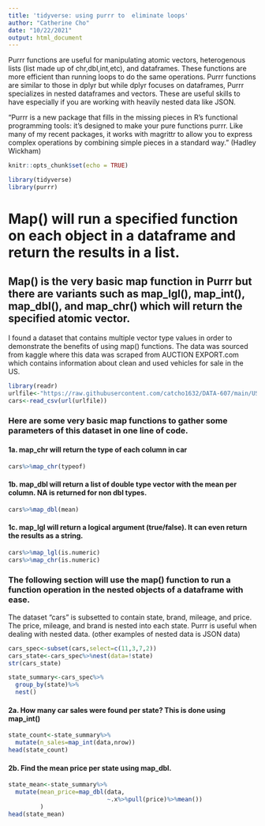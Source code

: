 ```yaml
---
title: 'tidyverse: using purrr to  eliminate loops'
author: "Catherine Cho"
date: "10/22/2021"
output: html_document
---
```


Purrr functions are useful for manipulating atomic vectors, heterogenous lists (list made up of chr,dbl,int,etc), and dataframes. These functions are more efficient than running loops to do the same operations. Purrr functions are similar to those in dplyr but while dplyr focuses on dataframes, Purrr specializes in nested dataframes and vectors. These are useful skills to have especially if you are working with heavily nested data like JSON. 

"Purrr is a new package that fills in the missing pieces in R’s functional programming tools: it’s designed to make your pure functions purrr. Like many of my recent packages, it works with magrittr to allow you to express complex operations by combining simple pieces in a standard way." (Hadley Wickham)


```r
knitr::opts_chunk$set(echo = TRUE)

library(tidyverse)
library(purrr)
```

# Map() will run a specified function on each object in a dataframe and return the results in a list. 
## Map() is the very basic map function in Purrr but there are variants such as map_lgl(), map_int(), map_dbl(), and map_chr() which will return the specified atomic vector. 

I found a dataset that contains multiple vector type values in order to demonstrate the benefits of using map() functions. The data was sourced from kaggle where this data was scraped from AUCTION EXPORT.com which contains information about clean and used vehicles for sale in the US.  
```r

library(readr)
urlfile<-"https://raw.githubusercontent.com/catcho1632/DATA-607/main/USA_cars_datasets.csv"
cars<-read_csv(url(urlfile))
```

### Here are some very basic map functions to gather some parameters of this dataset in one line of code. 

#### 1a. map_chr will return the type of each column in car
```r
cars%>%map_chr(typeof)
```
#### 1b. map_dbl will return a list of double type vector with the mean per column. NA is returned for non dbl types.
```r
cars%>%map_dbl(mean)
```
#### 1c. map_lgl will return a logical argument (true/false). It can even return the results as a string. 
```r
cars%>%map_lgl(is.numeric)
cars%>%map_chr(is.numeric)
```

### The following section will use the map() function to run a function operation in the nested objects of a dataframe with ease. 

The dataset "cars" is subsetted to contain state, brand, mileage, and price. The price, mileage, and brand is nested into each state. Purrr is useful when dealing with nested data. (other examples of nested data is JSON data)
```r
cars_spec<-subset(cars,select=c(11,3,7,2))
cars_state<-cars_spec%>%nest(data=!state)
str(cars_state)

state_summary<-cars_spec%>%
  group_by(state)%>%
  nest()
```

#### 2a. How many car sales were found per state? This is done using map_int()
```r
state_count<-state_summary%>%
  mutate(n_sales=map_int(data,nrow))
head(state_count)
```


#### 2b. Find the mean price per state using map_dbl.
```r
state_mean<-state_summary%>%
  mutate(mean_price=map_dbl(data,
                            ~.x%>%pull(price)%>%mean())
         )
head(state_mean)

```





